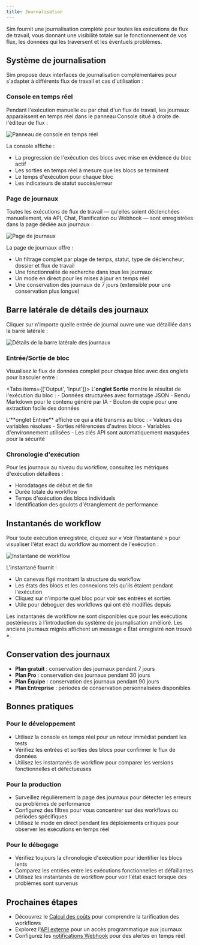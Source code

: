 ```yaml
---
title: Journalisation
---
```



Sim fournit une journalisation complète pour toutes les exécutions de flux de travail, vous donnant une visibilité totale sur le fonctionnement de vos flux, les données qui les traversent et les éventuels problèmes.

## Système de journalisation

Sim propose deux interfaces de journalisation complémentaires pour s'adapter à différents flux de travail et cas d'utilisation :

### Console en temps réel

Pendant l'exécution manuelle ou par chat d'un flux de travail, les journaux apparaissent en temps réel dans le panneau Console situé à droite de l'éditeur de flux :

<div className="flex justify-center">
  <Image
    src="/static/logs/console.png"
    alt="Panneau de console en temps réel"
    width={400}
    height={300}
    className="my-6"
  />
</div>

La console affiche :
- La progression de l'exécution des blocs avec mise en évidence du bloc actif
- Les sorties en temps réel à mesure que les blocs se terminent
- Le temps d'exécution pour chaque bloc
- Les indicateurs de statut succès/erreur

### Page de journaux

Toutes les exécutions de flux de travail — qu'elles soient déclenchées manuellement, via API, Chat, Planification ou Webhook — sont enregistrées dans la page dédiée aux journaux :

<div className="flex justify-center">
  <Image
    src="/static/logs/logs.png"
    alt="Page de journaux"
    width={600}
    height={400}
    className="my-6"
  />
</div>

La page de journaux offre :
- Un filtrage complet par plage de temps, statut, type de déclencheur, dossier et flux de travail
- Une fonctionnalité de recherche dans tous les journaux
- Un mode en direct pour les mises à jour en temps réel
- Une conservation des journaux de 7 jours (extensible pour une conservation plus longue)

## Barre latérale de détails des journaux

Cliquer sur n'importe quelle entrée de journal ouvre une vue détaillée dans la barre latérale :

<div className="flex justify-center">
  <Image
    src="/static/logs/logs-sidebar.png"
    alt="Détails de la barre latérale des journaux"
    width={600}
    height={400}
    className="my-6"
  />
</div>

### Entrée/Sortie de bloc

Visualisez le flux de données complet pour chaque bloc avec des onglets pour basculer entre :

<Tabs items={['Output', 'Input']}>
  <Tab>
    L'**onglet Sortie** montre le résultat de l'exécution du bloc :
    - Données structurées avec formatage JSON
    - Rendu Markdown pour le contenu généré par IA
    - Bouton de copie pour une extraction facile des données
  </Tab>
  
  <Tab>
    L'**onglet Entrée** affiche ce qui a été transmis au bloc :
    - Valeurs des variables résolues
    - Sorties référencées d'autres blocs
    - Variables d'environnement utilisées
    - Les clés API sont automatiquement masquées pour la sécurité
  </Tab>
</Tabs>

### Chronologie d'exécution

Pour les journaux au niveau du workflow, consultez les métriques d'exécution détaillées :
- Horodatages de début et de fin
- Durée totale du workflow
- Temps d'exécution des blocs individuels
- Identification des goulots d'étranglement de performance

## Instantanés de workflow

Pour toute exécution enregistrée, cliquez sur « Voir l'instantané » pour visualiser l'état exact du workflow au moment de l'exécution :

<div className="flex justify-center">
  <Image
    src="/static/logs/logs-frozen-canvas.png"
    alt="Instantané de workflow"
    width={600}
    height={400}
    className="my-6"
  />
</div>

L'instantané fournit :
- Un canevas figé montrant la structure du workflow
- Les états des blocs et les connexions tels qu'ils étaient pendant l'exécution
- Cliquez sur n'importe quel bloc pour voir ses entrées et sorties
- Utile pour déboguer des workflows qui ont été modifiés depuis

<Callout type="info">
  Les instantanés de workflow ne sont disponibles que pour les exécutions postérieures à l'introduction du système de journalisation amélioré. Les anciens journaux migrés affichent un message « État enregistré non trouvé ».
</Callout>

## Conservation des journaux

- **Plan gratuit** : conservation des journaux pendant 7 jours
- **Plan Pro** : conservation des journaux pendant 30 jours
- **Plan Équipe** : conservation des journaux pendant 90 jours
- **Plan Entreprise** : périodes de conservation personnalisées disponibles

## Bonnes pratiques

### Pour le développement
- Utilisez la console en temps réel pour un retour immédiat pendant les tests
- Vérifiez les entrées et sorties des blocs pour confirmer le flux de données
- Utilisez les instantanés de workflow pour comparer les versions fonctionnelles et défectueuses

### Pour la production
- Surveillez régulièrement la page des journaux pour détecter les erreurs ou problèmes de performance
- Configurez des filtres pour vous concentrer sur des workflows ou périodes spécifiques
- Utilisez le mode en direct pendant les déploiements critiques pour observer les exécutions en temps réel

### Pour le débogage
- Vérifiez toujours la chronologie d'exécution pour identifier les blocs lents
- Comparez les entrées entre les exécutions fonctionnelles et défaillantes
- Utilisez les instantanés de workflow pour voir l'état exact lorsque des problèmes sont survenus

## Prochaines étapes

- Découvrez le [Calcul des coûts](/execution/costs) pour comprendre la tarification des workflows
- Explorez l'[API externe](/execution/api) pour un accès programmatique aux journaux
- Configurez les [notifications Webhook](/execution/api#webhook-subscriptions) pour des alertes en temps réel